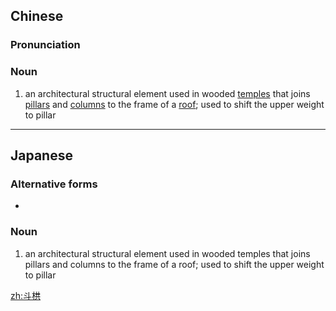==Chinese==
{{zh-forms}}
{{wikipedia|lang=zh}}

===Pronunciation===
{{zh-pron
|m=dǒugǒng
|c=dau2 gung2
|cat=n
}}

===Noun===
{{zh-noun}}

# {{lb|zh|architecture}} an architectural structural element used in wooded [[temple]]s that joins [[pillar]]s and [[column]]s to the frame of a [[roof]]; used to shift the upper weight to pillar

----

{{wikipedia|Dougong}}
==Japanese==
{{ja-kanjitab|と|きょう|yomi=o}}

===Alternative forms===
* {{l|ja|枓栱}}

===Noun===
{{ja-noun|ときょう}}

# an architectural structural element used in wooded temples that joins pillars and columns to the frame of a roof; used to shift the upper weight to pillar

[[zh:斗栱]]